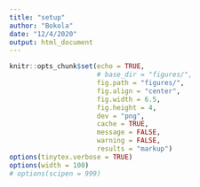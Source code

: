 ```yaml
---
title: "setup"
author: "Bokola"
date: "12/4/2020"
output: html_document
---
```


```r

knitr::opts_chunk$set(echo = TRUE, 
                      # base_dir = "figures/",
                      fig.path = "figures/",
                      fig.align = "center",
                      fig.width = 6.5, 
                      fig.height = 4, 
                      dev = "png",
                      cache = TRUE,
                      message = FALSE,
                      warning = FALSE,
                      results = "markup")
options(tinytex.verbose = TRUE)
options(width = 100)
# options(scipen = 999)

```

